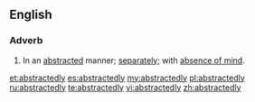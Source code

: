 ==English==

===Adverb===
{{en-adv}}

# In an [[abstracted]] manner; [[separately]]; with [[absence of mind]].

[[et:abstractedly]]
[[es:abstractedly]]
[[my:abstractedly]]
[[pl:abstractedly]]
[[ru:abstractedly]]
[[te:abstractedly]]
[[vi:abstractedly]]
[[zh:abstractedly]]